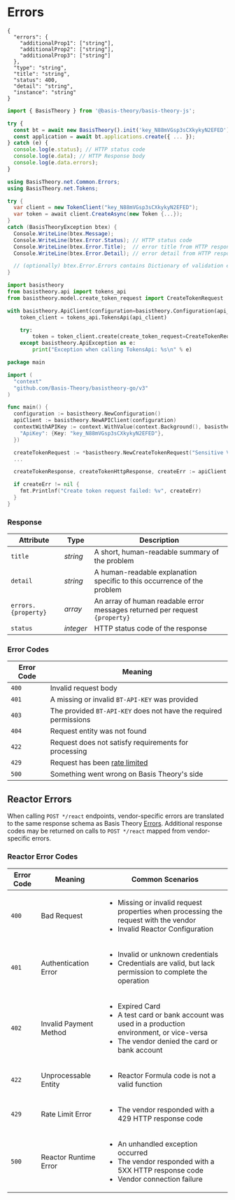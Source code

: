 
# Errors

<Tabs groupId="languages">
  <TabItem value="shell" label="cURL">

```shell
{
  "errors": {
    "additionalProp1": ["string"],
    "additionalProp2": ["string"],
    "additionalProp3": ["string"]
  },
  "type": "string",
  "title": "string",
  "status": 400,
  "detail": "string",
  "instance": "string"
}
```

  </TabItem>
  <TabItem value="javascript" label="JavaScript">

```javascript
import { BasisTheory } from '@basis-theory/basis-theory-js';

try {
  const bt = await new BasisTheory().init('key_N88mVGsp3sCXkykyN2EFED');
  const application = await bt.applications.create({ ... });
} catch (e) {
  console.log(e.status); // HTTP status code
  console.log(e.data); // HTTP Response body
  console.log(e.data.errors);
}
```

  </TabItem>
  <TabItem value="csharp" label="C#">

```csharp
using BasisTheory.net.Common.Errors;
using BasisTheory.net.Tokens;

try {
  var client = new TokenClient("key_N88mVGsp3sCXkykyN2EFED");
  var token = await client.CreateAsync(new Token {...});
}
catch (BasisTheoryException btex) {
  Console.WriteLine(btex.Message);
  Console.WriteLine(btex.Error.Status); // HTTP status code
  Console.WriteLine(btex.Error.Title);  // error title from HTTP response
  Console.WriteLine(btex.Error.Detail); // error detail from HTTP response

  // (optionally) btex.Error.Errors contains Dictionary of validation errors
}
```

  </TabItem>
  <TabItem value="python" label="Python">

```python
import basistheory
from basistheory.api import tokens_api
from basistheory.model.create_token_request import CreateTokenRequest

with basistheory.ApiClient(configuration=basistheory.Configuration(api_key="key_N88mVGsp3sCXkykyN2EFED")) as api_client:
    token_client = tokens_api.TokensApi(api_client)

    try:
        token = token_client.create(create_token_request=CreateTokenRequest(...))
    except basistheory.ApiException as e:
        print("Exception when calling TokensApi: %s\n" % e)
```

  </TabItem>
  <TabItem value="go" label="Go">

```go
package main

import (
  "context"
  "github.com/Basis-Theory/basistheory-go/v3"
)

func main() {
  configuration := basistheory.NewConfiguration()
  apiClient := basistheory.NewAPIClient(configuration)
  contextWithAPIKey := context.WithValue(context.Background(), basistheory.ContextAPIKeys, map[string]basistheory.APIKey{
    "ApiKey": {Key: "key_N88mVGsp3sCXkykyN2EFED"},
  })

  createTokenRequest := *basistheory.NewCreateTokenRequest("Sensitive Value")
  ...

  createTokenResponse, createTokenHttpResponse, createErr := apiClient.TokensApi.Create(contextWithAPIKey).CreateTokenRequest(createTokenRequest).Execute()

  if createErr != nil {
    fmt.Printlnf("Create token request failed: %v", createErr)
  }
}
```

  </TabItem>
</Tabs>

### Response

| Attribute           | Type      | Description                                                                 |
| ------------------- | --------- | --------------------------------------------------------------------------- |
| `title`             | _string_  | A short, human-readable summary of the problem                              |
| `detail`            | _string_  | A human-readable explanation specific to this occurrence of the problem     |
| `errors.{property}` | _array_   | An array of human readable error messages returned per request `{property}` |
| `status`            | _integer_ | HTTP status code of the response                                            |

### Error Codes

| Error Code | Meaning                                                          |
| ---------- | ---------------------------------------------------------------- |
| `400`      | Invalid request body                                             |
| `401`      | A missing or invalid `BT-API-KEY` was provided                   |
| `403`      | The provided `BT-API-KEY` does not have the required permissions |
| `404`      | Request entity was not found                                     |
| `422`      | Request does not satisfy requirements for processing             |
| `429`      | Request has been [rate limited](#limits)                         |
| `500`      | Something went wrong on Basis Theory's side                      |

## Reactor Errors

When calling `POST */react` endpoints, vendor-specific errors are translated to the same
response schema as Basis Theory [Errors](#response). Additional response codes may be returned
on calls to `POST */react` mapped from vendor-specific errors.

### Reactor Error Codes

| Error Code | Meaning                | Common Scenarios                                                                                                                                                          |
| ---------- | ---------------------- | ------------------------------------------------------------------------------------------------------------------------------------------------------------------------- |
| `400`      | Bad Request            | <ul><li>Missing or invalid request properties when processing the request with the vendor</li><li>Invalid Reactor Configuration</li></ul>                                 |
| `401`      | Authentication Error   | <ul><li>Invalid or unknown credentials</li><li>Credentials are valid, but lack permission to complete the operation</li></ul>                                             |
| `402`      | Invalid Payment Method | <ul><li>Expired Card</li><li>A test card or bank account was used in a production environment, or vice-versa</li><li>The vendor denied the card or bank account</li></ul> |
| `422`      | Unprocessable Entity   | <ul><li>Reactor Formula code is not a valid function</li></ul>                                                                                                            |
| `429`      | Rate Limit Error       | <ul><li>The vendor responded with a 429 HTTP response code</li></ul>                                                                                                      |
| `500`      | Reactor Runtime Error  | <ul><li>An unhandled exception occurred</li><li>The vendor responded with a 5XX HTTP response code</li><li>Vendor connection failure</li></ul>                            |

